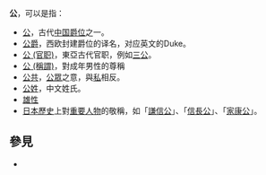 '''公'''，可以是指：
* [[公爵|公]]，古代[[中国爵位|中国爵位]]之一。
* [[公爵|公爵]]，西欧封建爵位的译名，对应英文的Duke。
* [[公_(官职)|公 (官职)]]，東亞古代官职，例如[[三公|三公]]。
* [[公_(稱謂)|公 (稱謂)]]，對成年男性的尊稱
* [[公共|公共]]，[[公眾|公眾]]之意，與[[私|私]]相反。
* [[公姓|公姓]]，中文姓氏。
* [[雄性|雄性]]
* [[日本歷史|日本歷史]]上對[[重要人物|重要人物]]的敬稱，如「[[上杉謙信|謙信公]]」、「[[織田信長|信長公]]」、「[[德川家康|家康公]]」。

== 參見 ==
* {{Lookfrom}}

{{消歧义|G|Cat=一字消歧义}}